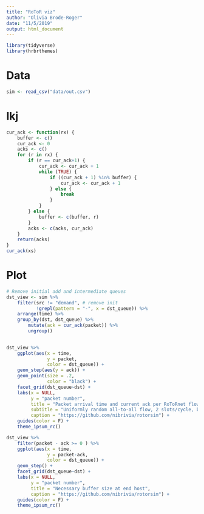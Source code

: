 ```yaml
---
title: "RoToR viz"
author: "Olivia Brode-Roger"
date: "11/5/2019"
output: html_document
---
```


```r
library(tidyverse)
library(hrbrthemes)
```

# Data

```r
sim <- read_csv("data/out.csv")
```

# lkj
```r
cur_ack <- function(rx) {
    buffer <- c()
    cur_ack <- 0
    acks <- c()
    for (r in rx) {
        if (r == cur_ack+1) {
            cur_ack <- cur_ack + 1
            while (TRUE) {
                if ((cur_ack + 1) %in% buffer) {
                    cur_ack <- cur_ack + 1
                } else {
                    break
                }
            }
        } else {
            buffer <- c(buffer, r)
        }
        acks <- c(acks, cur_ack)
    }
    return(acks)
}
cur_ack(xs)
```
# Plot

```r
# Remove initial add and intermediate queues
dst_view <- sim %>%
    filter(src != "demand", # remove init
           !grepl(pattern = "-", x = dst_queue)) %>% 
    arrange(time) %>% 
    group_by(dst, dst_queue) %>% 
        mutate(ack = cur_ack(packet)) %>% 
        ungroup()
    

dst_view %>% 
    ggplot(aes(x = time,
               y = packet,
               color = dst_queue)) +
    geom_step(aes(y = ack)) +
    geom_point(size = .2,
               color = "black") +
    facet_grid(dst_queue~dst) +
    labs(x = NULL,
         y = "packet number",
         title = "Packet arrival time and current ack per RoToRnet flow",
         subtitle = "Uniformly random all-to-all flow, 2 slots/cycle, bandwidth 10 packets/slot",
         caption = "https://github.com/nibrivia/rotorsim") +
    guides(color = F) +
    theme_ipsum_rc()

dst_view %>% 
    filter(packet - ack >= 0 ) %>% 
    ggplot(aes(x = time,
               y = packet-ack,
               color = dst_queue)) +
    geom_step() +
    facet_grid(dst_queue~dst) +
    labs(x = NULL,
         y = "packet number",
         title = "Necessary buffer size at end host",
         caption = "https://github.com/nibrivia/rotorsim") +
    guides(color = F) +
    theme_ipsum_rc()
```
